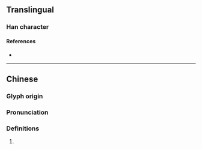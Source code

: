 {{character info}}
==Translingual==

===Han character===
{{Han char|rn=50|rad=巾|as=09|sn=12|four=|canj=LBAPV|ids=⿰巾曷}}

====References====
* {{Han ref|kx=0334.220|dkj=08996|dj=0641.240|hdz=10747.090|uh=5E46|ud=24134}}

----

==Chinese==
{{zh-forms}}

===Glyph origin===
{{Han etym}}

===Pronunciation===
{{zh-pron
|m=yì
|c=ai3
|mc=y
|oc=y
|cat=
}}

===Definitions===
{{zh-hanzi}}

# {{rfdef|zh}}